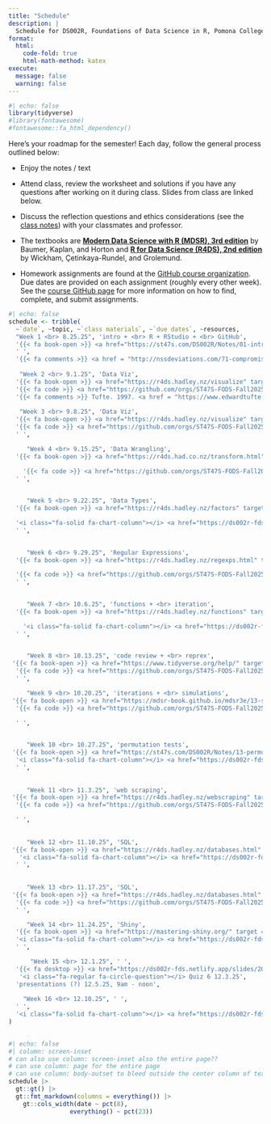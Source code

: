 ```yaml
---
title: "Schedule"
description: |
  Schedule for DS002R, Foundations of Data Science in R, Pomona College, Fall 2025
format:
  html:
    code-fold: true
    html-math-method: katex
execute: 
  message: false
  warning: false
---
```



<!-- Note to self:  this broke when i upgraded the gt package above 0.11.0 (to 0.11.1).  not sure why!  didn't like the function: gt::fmt_markdown(columns = everything())  -->



```r
#| echo: false
library(tidyverse)
#library(fontawesome)
#fontawesome::fa_html_dependency()
```

Here's your roadmap for the semester! Each day, follow the general process outlined below:

-   Enjoy the notes / text <i class="fas fa-book-open"></i>

-   Attend class, review the <i class="fas fa-pencil-alt"></i> worksheet and solutions if you have any questions after working on it during class.  <i class="fas fa-desktop"></i> Slides from class are linked below. 

-   Discuss the reflection questions <i class="fas fa-lightbulb"></i> and ethics considerations <i class="fas fa-balance-scale"></i> (see the <i class="fas fa-book-open"></i> <a href = "https://ds002r-fds.netlify.app/notes" target = "_blank">class notes</a>) with your classmates and professor.

-   The textbooks are <b> <a href = "https://mdsr-book.github.io/mdsr3e/" target = "_blank">Modern Data Science with R (MDSR), 3rd edition</a></b> by Baumer, Kaplan, and Horton and <b> <a href = "https://r4ds.hadley.nz/" target = "_blank">R for Data Science (R4DS), 2nd edition</a></b> by Wickham, Çetinkaya-Rundel, and Grolemund.

-   Homework assignments are found at the <a href = "https://github.com/orgs/ST47S-FODS-Fall2025/repositories" target = "_blank">GitHub course organization</a>.  Due dates are provided on each assignment (roughly every other week).  See the <a href = "https://ds002r-fds.netlify.app/github">course GitHub page</a> for more information on how to find, complete, and submit assignments.

<!--
In order to use the icons, you need the fontawesome extension, https://github.com/quarto-ext/fontawesome

quarto add quarto-ext/fontawesome
-->


```r
#| echo: false
schedule <- tribble(
  ~`date`, ~topic, ~`class materials`, ~`due dates`, ~resources,
  "Week 1 <br> 8.25.25", 'intro + <br> R + RStudio + <br> GitHub', 
  '{{< fa book-open >}} <a href="https://st47s.com/DS002R/Notes/01-intro.html" target = "_blank">Introduction</a> <br> {{< fa book-open >}} <a href="https://mdsr-book.github.io/mdsr3e/01-intro.html" target = "_blank"> MDSR Prologue</a> <br> {{< fa book-open >}} <a href = "https://www.openscapes.org/blog/2022/05/27/github-illustrated-series/" target = "_blank">Why Git? + monsters</a> <br> {{< fa desktop >}} <a href="https://ds002r-fds.netlify.app/slides/2025-08-25-intro.html" target = "_blank"> Introduction</a> <br> {{< fa pencil >}} <a href="https://ds002r-fds.netlify.app/handout/ws1_ds2_f25_DSproj.pdf" target = "_blank">WS 1 - DS project</a> ',
  ' ',
  '{{< fa comments >}} <a href = "http://nssdeviations.com/71-compromised-shoe-situation" target = "_blank">NSSD - Compromised Shoe Situation</a>',
  
   "Week 2 <br> 9.1.25", 'Data Viz', 
  '{{< fa book-open >}} <a href="https://r4ds.hadley.nz/visualize" target = "_blank"> R4DS Visualize</a> <br> {{< fa book-open >}} <a href="https://st47s.com/DS002R/Notes/10-grammar-graphics.html" target = "_blank">graphics</a> <br> {{< fa book-open >}} <a href="https://st47s.com/DS002R/Notes/11-ggplot.html" target = "_blank">ggplot</a> <br> {{< fa desktop >}} <a href="https://ds002r-fds.netlify.app/slides/2025-09-03-dataviz.html" target = "_blank"> Data Viz</a> <br> {{< fa pencil >}} <a href="https://ds002r-fds.netlify.app/handout/ws2_ds2_f25_ggplot.pdf" target = "_blank">WS 2 - ggplot</a> ',
  '{{< fa code >}} <a href="https://github.com/orgs/ST47S-FODS-Fall2025/repositories" target = "_blank">HW 1</a> - due 9.3.25',
  '{{< fa comments >}} Tufte. 1997. <a href = "https://www.edwardtufte.com/book/visual-and-statistical-thinking-displays-of-evidence-for-making-decisions/" target = "_blank">Visual and Statistical Thinking: Displays of Evidence for Making Decisions</a>',
  
   "Week 3 <br> 9.8.25", 'Data Viz', 
  '{{< fa book-open >}} <a href="https://r4ds.hadley.nz/visualize" target = "_blank"> R4DS Visualize</a> <br> {{< fa book-open >}} <a href="https://st47s.com/DS002R/Notes/10-grammar-graphics.html" target = "_blank">graphics</a> <br> {{< fa book-open >}} <a href="https://st47s.com/DS002R/Notes/11-ggplot.html" target = "_blank">ggplot</a> <br> {{< fa desktop >}} <a href="https://ds002r-fds.netlify.app/slides/2025-09-03-dataviz.html" target = "_blank"> Data Viz</a> <br> {{< fa desktop >}} <a href="https://ds002r-fds.netlify.app/slides/2025-09-10-verbs.html" target = "_blank"> Data Verbs</a> <br> {{< fa pencil >}} <a href="https://ds002r-fds.netlify.app/handout/ws3_ds2_f25_tufte.pdf" target = "_blank">WS 3 - Tufte</a> <br> {{< fa pencil >}} <a href="https://ds002r-fds.netlify.app/handout/ws4_ds2_f25_verbs.pdf" target = "_blank">WS 4 - Data Verbs</a> ',
  '{{< fa code >}} <a href="https://github.com/orgs/ST47S-FODS-Fall2025/repositories" target = "_blank">HW 2</a> - due 9.10.25',
  ' ',

     "Week 4 <br> 9.15.25", 'Data Wrangling', 
  '{{< fa book-open >}} <a href="https://r4ds.had.co.nz/transform.html" target = "_blank"> R4DS Transform</a> <br> {{< fa book-open >}} <a href="https://st47s.com/DS002R/Notes/07-wrangling.html" target = "_blank">wrangling</a> <br> {{< fa desktop >}} <a href="https://ds002r-fds.netlify.app/slides/2025-09-15-pivotjoin.html" target = "_blank"> Pivot + Join</a> <br> {{< fa pencil >}} <a href="https://ds002r-fds.netlify.app/handout/ws5_ds2_f25_join.pdf" target = "_blank">WS 5 - Join</a>',

    '{{< fa code >}} <a href="https://github.com/orgs/ST47S-FODS-Fall2025/repositories" target = "_blank">HW 3</a> - due 9.17.25 <br> <i class="fa-regular fa-circle-question"></i> Quiz 1 9.17.25',
  ' ',

  
     "Week 5 <br> 9.22.25", 'Data Types', 
  '{{< fa book-open >}} <a href="https://r4ds.hadley.nz/factors" target = "_blank"> R4DS Factors</a> <br> {{< fa book-open >}} <a href="https://r4ds.hadley.nz/strings" target = "_blank"> R4DS Strings</a> <br> {{< fa book-open >}} <a href="https://st47s.com/DS002R/Notes/08-text-analysis.html" target = "_blank">Text analysis</a> <br> {{< fa desktop >}} <a href="https://ds002r-fds.netlify.app/slides/2025-09-22-types.html" target = "_blank">Data Types</a> <br> {{< fa pencil >}} <a href="https://ds002r-fds.netlify.app/handout/ws6_ds2_f25_strings.pdf" target = "_blank">WS 6 - Strings</a> <br> {{< fa pencil >}} <a href="https://ds002r-fds.netlify.app/handout/ws7_ds2_f25_factors.pdf" target = "_blank">WS 7 - Factors</a>',

  '<i class="fa-solid fa-chart-column"></i> <a href="https://ds002r-fds.netlify.app/project1">Project 1</a> - due 9.24.25',
  ' ',

  
     "Week 6 <br> 9.29.25", 'Regular Expressions', 
  '{{< fa book-open >}} <a href="https://r4ds.hadley.nz/regexps.html" target = "_blank"> R4DS Regular expressions</a> <br> {{< fa book-open >}} <a href="https://st47s.com/DS002R/Notes/09-reg-expr.html" target = "_blank">Regular expressions</a> <br> {{< fa desktop >}} <a href="https://ds002r-fds.netlify.app/slides/2025-09-29-regex.html" target = "_blank">Regular expressions</a>',

  '{{< fa code >}} <a href="https://github.com/orgs/ST47S-FODS-Fall2025/repositories" target = "_blank">HW 4</a> - due 10.1.25 <br> <i class="fa-regular fa-circle-question"></i> Quiz 2 10.1.25',
  ' ',

  
     "Week 7 <br> 10.6.25", 'functions + <br> iteration', 
  '{{< fa book-open >}} <a href="https://r4ds.hadley.nz/functions" target = "_blank"> R4DS Fuctions</a> <br>  {{< fa book-open >}} <a href="https://r4ds.hadley.nz/iteration" target = "_blank"> R4DS Iteration</a> <br>  {{< fa book-open >}} <a href="https://st47s.com/DS002R/Notes/12-iteration.html" target = "_blank">Functions + Iteration</a> <br> {{< fa desktop >}} <a href="https://ds002r-fds.netlify.app/slides/2025-10-06-funcmap.html" target = "_blank">functions + iteration</a>',

    '<i class="fa-solid fa-chart-column"></i> <a href="https://ds002r-fds.netlify.app/project2">Project 2</a> - due 10.8.25',
  ' ',

  
     "Week 8 <br> 10.13.25", 'code review + <br> reprex', 
 '{{< fa book-open >}} <a href="https://www.tidyverse.org/help/" target = "_blank"> reproducible examples</a> <br>  {{< fa book-open >}} <a href="https://style.tidyverse.org/" target = "_blank"> Tidyverse style guide</a> <br>  {{< fa book-open >}} <a href="https://st47s.com/DS002R/Notes/16-reprex.html" target = "_blank">Reproducible examples</a> <br> {{< fa desktop >}} <a href="https://ds002r-fds.netlify.app/slides/2025-10-13-help.html" target = "_blank">help me help you</a>',
  '{{< fa code >}} <a href="https://github.com/orgs/ST47S-FODS-Fall2025/repositories" target = "_blank">HW 5</a> - due 10.15.25',
  ' ',

     "Week 9 <br> 10.20.25", 'iterations + <br> simulations', 
 '{{< fa book-open >}} <a href="https://mdsr-book.github.io/mdsr3e/13-simulation.html" target = "_blank"> MDSR Simulations</a> <br> {{< fa book-open >}} <a href="https://st47s.com/DS002R/Notes/12-iteration.html" target = "_blank">Iterations</a> <br> {{< fa desktop >}} <a href="https://ds002r-fds.netlify.app/slides/2025-10-20-iters.html" target = "_blank">Iterations</a>',
  '{{< fa code >}} <a href="https://github.com/orgs/ST47S-FODS-Fall2025/repositories" target = "_blank">HW 6</a> - due 10.22.25 <br> <i class="fa-regular fa-circle-question"></i> Quiz 3 10.22.25',

  ' ',

  
     "Week 10 <br> 10.27.25", 'permutation tests', 
 '{{< fa book-open >}} <a href="https://st47s.com/DS002R/Notes/13-permutation-tests.html" target = "_blank">Permutation tests</a> <br> {{< fa desktop >}} <a href="https://ds002r-fds.netlify.app/slides/2025-10-27-perm.html" target = "_blank">Permutation tests</a> <br> {{< fa desktop >}} <a href="https://ds002r-fds.netlify.app/slides/2025-10-29-ethics.html" target = "_blank">Data Science Ethics</a>',
  '<i class="fa-solid fa-chart-column"></i> <a href="https://ds002r-fds.netlify.app/project3">Project 3</a> - due 10.29.25',
  ' ',
  
  
     "Week 11 <br> 11.3.25", 'web scraping', 
 '{{< fa book-open >}} <a href="https://r4ds.hadley.nz/webscraping" target = "_blank">R4DS Web scraping</a> <br> {{< fa book-open >}} <a href="https://st47s.com/DS002R/Notes/03-rvest.html" target = "_blank">Web scraping</a> <br> {{< fa desktop >}} <a href="https://ds002r-fds.netlify.app/slides/2025-11-03-webscrape.html" target = "_blank">Web scraping</a>',
  '{{< fa code >}} <a href="https://github.com/orgs/ST47S-FODS-Fall2025/repositories" target = "_blank">HW 7</a> - due 11.5.25 <br> <i class="fa-regular fa-circle-question"></i> Quiz 4 11.5.25',

  ' ',
  
  
     "Week 12 <br> 11.10.25", 'SQL', 
 '{{< fa book-open >}} <a href="https://r4ds.hadley.nz/databases.html" target = "_blank">R4DS Databases</a> <br> {{< fa book-open >}} <a href="https://mdsr-book.github.io/mdsr3e/15-sqlI.html" target = "_blank">MDSR Database querying</a> <br> {{< fa book-open >}} <a href="https://st47s.com/DS002R/Notes/04-sql-in-R.html" target = "_blank">SQL</a> <br> {{< fa desktop >}} <a href="https://ds002r-fds.netlify.app/slides/2025-11-10-db.html" target = "_blank">SQL DBMS</a> <br> {{< fa desktop >}} <a href="https://ds002r-fds.netlify.app/slides/2025-11-12-clauses.html" target = "_blank">SQL statements</a>',
   '<i class="fa-solid fa-chart-column"></i> <a href="https://ds002r-fds.netlify.app/project4">Project 4</a> - due 11.12.25',
  ' ',
  
  
     "Week 13 <br> 11.17.25", 'SQL', 
 '{{< fa book-open >}} <a href="https://r4ds.hadley.nz/databases.html" target = "_blank">R4DS Databases</a> <br> {{< fa book-open >}} <a href="https://mdsr-book.github.io/mdsr3e/15-sqlI.html" target = "_blank">MDSR Database querying</a> <br> {{< fa book-open >}} <a href="https://st47s.com/DS002R/Notes/06-sql-joins.html" target = "_blank">SQL joins</a> <br> {{< fa desktop >}} <a href="https://ds002r-fds.netlify.app/slides/2025-11-17-joins.html" target = "_blank">SQL joins</a>',
  '{{< fa code >}} <a href="https://github.com/orgs/ST47S-FODS-Fall2025/repositories" target = "_blank">HW 8</a> - due 11.19.25 <br> <i class="fa-regular fa-circle-question"></i> Quiz 5 11.19.25',
  ' ',

     "Week 14 <br> 11.24.25", 'Shiny', 
  '{{< fa book-open >}} <a href="https://mastering-shiny.org/" target = "_blank">Matering Shiny</a> <br> {{< fa book-open >}} <a href="https://mdsr-book.github.io/mdsr3e/14-datavizIII.html#sec-shiny" target = "_blank">MDSR Interactive web apps with Shiny</a> <br> {{< fa book-open >}} <a href="https://st47s.com/DS002R/Notes/12-shiny.html" target = "_blank">Shiny</a> <br> {{< fa desktop >}} <a href="https://ds002r-fds.netlify.app/slides/2025-11-24-shiny.html" target = "_blank">Shiny</a>',
  '<i class="fa-solid fa-chart-column"></i> <a href="https://ds002r-fds.netlify.app/project5">Project 5</a> - due 11.26.25',
  ' ',

      "Week 15 <br> 12.1.25", ' ', 
  '{{< fa desktop >}} <a href="https://ds002r-fds.netlify.app/slides/2025-12-01-fin.html" target = "_blank">Fin</a> ',
   '<i class="fa-regular fa-circle-question"></i> Quiz 6 12.3.25',
  'presentations (?) 12.5.25, 9am - noon',
  
    "Week 16 <br> 12.10.25", ' ', 
  ' ',
  '<i class="fa-solid fa-chart-column"></i> <a href="https://ds002r-fds.netlify.app/project6">Project 6</a> - due 12.10.25', 'presentations (?) 12.10.25, 9am - noon'
)
  
```

```r
#| echo: false
#| column: screen-inset
# can also use column: screen-inset also the entire page??
# can use column: page for the entire page
# can use column: body-outset to bleed outside the center column of text
schedule |> 
  gt::gt() |> 
  gt::fmt_markdown(columns = everything()) |> 
    gt::cols_width(date ~ pct(8),
                 everything() ~ pct(23)) 
```





